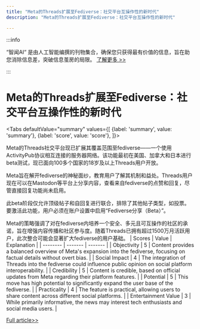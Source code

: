 ```yaml
---
title: "Meta的Threads扩展至Fediverse：社交平台互操作性的新时代"
description: "Meta的Threads扩展至Fediverse：社交平台互操作性的新时代"

---
```



:::info

“智闻AI“ 是由人工智能编撰的刊物集合，确保您只获得最有价值的信息，旨在助您消除信息差，突破信息茧房的局限。  [了解更多 >>](/)

:::

# Meta的Threads扩展至Fediverse：社交平台互操作性的新时代


<Tabs
	defaultValue="summary"
	values={[
	{label: 'summary', value: 'summary'},
	{label: 'score', value: 'score'},
]}>
<TabItem value="summary">


Meta的Threads社交平台现已扩展其覆盖范围至fediverse——一个使用ActivityPub协议相互连接的服务器网络。该功能最初在美国、加拿大和日本进行beta测试，现已面向100多个国家的18岁及以上Threads用户开放。

Meta旨在解开fediverse的神秘面纱，教育用户了解其机制和益处。Threads用户现在可以在Mastodon等平台上分享内容，查看来自fediverse的点赞和回复，尽管直接回复功能尚未启用。

此beta阶段仅允许顶级帖子和自回复进行联合，排除了其他帖子类型，如投票。要激活此功能，用户必须在账户设置中启用“Fediverse分享（Beta）”。

Meta的策略强调了对在fediverse内培养一个安全、多元且可互操作的社区的承诺，旨在增强内容传播和社区参与度。随着Threads已拥有超过1500万月活跃用户，此次整合可能会显著扩大fediverse的用户基础。
</TabItem>
<TabItem value="score">
	| Scores     | Value   | Explanation |
	| -------- | ------- | ------- |
	| Objectivity  | 5    | Content provides a balanced overview of Meta's expansion into the fediverse, focusing on factual details without overt bias.    |
	| Social Impact | 4     | The integration of Threads into the fediverse could influence public opinion on social platform interoperability.    |
	| Credibility    | 5    | Content is credible, based on official updates from Meta regarding their platform features.    |
	| Potential    | 5    | This move has high potential to significantly expand the user base of the fediverse.    |
	| Practicality    | 4    | The feature is practical, allowing users to share content across different social platforms.    |
	| Entertainment Value    | 3    | While primarily informative, the news may interest tech enthusiasts and social media users.    |
</TabItem>
</Tabs>

[Full article>>](https://techcrunch.com/2024/06/25/all-threads-users-can-now-share-to-the-open-social-web-aka-the-fediverse/)
